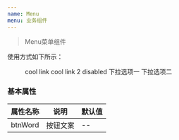 ```yaml
---
name: Menu
menu: 业务组件
---
```


> Menu菜单组件

使用方式如下所示：



<Playground>
    <Menu
    defaultIndex="0"
    defaultOpenSubMenus={[]}
    mode="horizontal"
  >
    <MenuItem>
      cool link
    </MenuItem>
    <MenuItem>
      cool link 2
    </MenuItem>
    <MenuItem disabled>
      disabled
    </MenuItem>
    <SubMenu title="下拉选项">
      <MenuItem>
        下拉选项一
      </MenuItem>
      <MenuItem>
        下拉选项二
      </MenuItem>
    </SubMenu>
  </Menu>
</Playground>



### 基本属性

|属性名称|说明|默认值|
|--|--|--|
|btnWord|按钮文案|--|